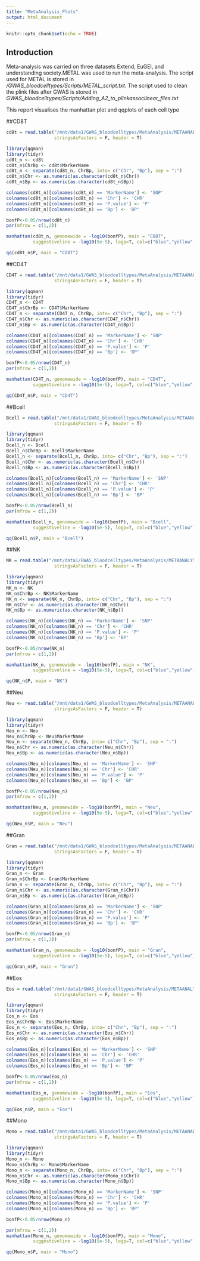```yaml
---
title: "MetaAnalysis_Plots"
output: html_document
---
```


```r
knitr::opts_chunk$set(echo = TRUE)
```

## Introduction

Meta-analysis was carried on three datasets Extend, EuGEI, and understanding society.METAL was used to run the meta-analysis. The script used for METAL is stored in */GWAS_bloodcelltypes/Scripts/METAL_script.txt*. The script used to clean the plink files after GWAS is stored in *GWAS_bloodcelltypes/Scripts/Adding_A2_to_plinkassoclinear_files.txt*

This report visualises the manhattan plot and qqplots of each cell type

##CD8T

```r
cd8t = read.table("/mnt/data1/GWAS_bloodcelltypes/MetaAnalysis/METAANALYSIS_CD8T_1.txt",
                  stringsAsFactors = F, header = T)

library(qqman)
library(tidyr)
cd8t_n <- cd8t
cd8t_n$ChrBp <- cd8t$MarkerName
cd8t_n <- separate(cd8t_n, ChrBp, into= c("Chr", "Bp"), sep = ":")
cd8t_n$Chr <- as.numeric(as.character(cd8t_n$Chr))
cd8t_n$Bp <- as.numeric(as.character(cd8t_n$Bp))

colnames(cd8t_n)[colnames(cd8t_n) == 'MarkerName'] <- 'SNP'
colnames(cd8t_n)[colnames(cd8t_n) == 'Chr'] <- 'CHR'
colnames(cd8t_n)[colnames(cd8t_n) == 'P.value'] <- 'P'
colnames(cd8t_n)[colnames(cd8t_n) == 'Bp'] <- 'BP'
```

```r
bonfP<-0.05/nrow(cd8t_n)
par(mfrow = c(1,2))

manhattan(cd8t_n, genomewide = -log10(bonfP), main = "CD8T",
          suggestiveline = -log10(5e-5), logp=T, col=c("blue","yellow") )

qq(cd8t_n$P, main = "CD8T")

```

##CD4T

```r
CD4T = read.table("/mnt/data1/GWAS_bloodcelltypes/MetaAnalysis/METAANALYSIS_CD4T_1.txt",
                  stringsAsFactors = F, header = T)

library(qqman)
library(tidyr)
CD4T_n <- CD4T
CD4T_n$ChrBp <- CD4T$MarkerName
CD4T_n <- separate(CD4T_n, ChrBp, into= c("Chr", "Bp"), sep = ":")
CD4T_n$Chr <- as.numeric(as.character(CD4T_n$Chr))
CD4T_n$Bp <- as.numeric(as.character(CD4T_n$Bp))

colnames(CD4T_n)[colnames(CD4T_n) == 'MarkerName'] <- 'SNP'
colnames(CD4T_n)[colnames(CD4T_n) == 'Chr'] <- 'CHR'
colnames(CD4T_n)[colnames(CD4T_n) == 'P.value'] <- 'P'
colnames(CD4T_n)[colnames(CD4T_n) == 'Bp'] <- 'BP'
```

```r
bonfP<-0.05/nrow(CD4T_n)
par(mfrow = c(1,2))

manhattan(CD4T_n, genomewide = -log10(bonfP), main = "CD4T",
          suggestiveline = -log10(5e-5), logp=T, col=c("blue","yellow") )

qq(CD4T_n$P, main = "CD4T")

```
##Bcell

```r
Bcell = read.table("/mnt/data1/GWAS_bloodcelltypes/MetaAnalysis/METAANALYSIS_Bcell_1.txt",
                  stringsAsFactors = F, header = T)

library(qqman)
library(tidyr)
Bcell_n <- Bcell
Bcell_n$ChrBp <- Bcell$MarkerName
Bcell_n <- separate(Bcell_n, ChrBp, into= c("Chr", "Bp"), sep = ":")
Bcell_n$Chr <- as.numeric(as.character(Bcell_n$Chr))
Bcell_n$Bp <- as.numeric(as.character(Bcell_n$Bp))

colnames(Bcell_n)[colnames(Bcell_n) == 'MarkerName'] <- 'SNP'
colnames(Bcell_n)[colnames(Bcell_n) == 'Chr'] <- 'CHR'
colnames(Bcell_n)[colnames(Bcell_n) == 'P.value'] <- 'P'
colnames(Bcell_n)[colnames(Bcell_n) == 'Bp'] <- 'BP'
```

```r
bonfP<-0.05/nrow(Bcell_n)
par(mfrow = c(1,2))

manhattan(Bcell_n, genomewide = -log10(bonfP), main = "Bcell",
          suggestiveline = -log10(5e-5), logp=T, col=c("blue","yellow") )

qq(Bcell_n$P, main = "Bcell")

```
##NK

```r
NK = read.table("/mnt/data1/GWAS_bloodcelltypes/MetaAnalysis/METAANALYSIS_NK_1.txt",
                  stringsAsFactors = F, header = T)

library(qqman)
library(tidyr)
NK_n <- NK
NK_n$ChrBp <- NK$MarkerName
NK_n <- separate(NK_n, ChrBp, into= c("Chr", "Bp"), sep = ":")
NK_n$Chr <- as.numeric(as.character(NK_n$Chr))
NK_n$Bp <- as.numeric(as.character(NK_n$Bp))

colnames(NK_n)[colnames(NK_n) == 'MarkerName'] <- 'SNP'
colnames(NK_n)[colnames(NK_n) == 'Chr'] <- 'CHR'
colnames(NK_n)[colnames(NK_n) == 'P.value'] <- 'P'
colnames(NK_n)[colnames(NK_n) == 'Bp'] <- 'BP'
```

```r
bonfP<-0.05/nrow(NK_n)
par(mfrow = c(1,2))

manhattan(NK_n, genomewide = -log10(bonfP), main = "NK",
          suggestiveline = -log10(5e-5), logp=T, col=c("blue","yellow") )

qq(NK_n$P, main = "NK")

```
##Neu

```r

Neu <- read.table("/mnt/data1/GWAS_bloodcelltypes/MetaAnalysis/METAANALYSIS_Neu_1.txt",
                  stringsAsFactors = F, header = T)

library(qqman)
library(tidyr)
Neu_n <- Neu
Neu_n$ChrBp <- Neu$MarkerName
Neu_n <- separate(Neu_n, ChrBp, into= c("Chr", "Bp"), sep = ":")
Neu_n$Chr <- as.numeric(as.character(Neu_n$Chr))
Neu_n$Bp <- as.numeric(as.character(Neu_n$Bp))

colnames(Neu_n)[colnames(Neu_n) == 'MarkerName'] <- 'SNP'
colnames(Neu_n)[colnames(Neu_n) == 'Chr'] <- 'CHR'
colnames(Neu_n)[colnames(Neu_n) == 'P.value'] <- 'P'
colnames(Neu_n)[colnames(Neu_n) == 'Bp'] <- 'BP'
```

```r
bonfP<-0.05/nrow(Neu_n)
par(mfrow = c(1,2))

manhattan(Neu_n, genomewide = -log10(bonfP), main = "Neu",
          suggestiveline = -log10(5e-5), logp=T, col=c("blue","yellow") )

qq(Neu_n$P, main = "Neu")

```


##Gran

```r
Gran = read.table("/mnt/data1/GWAS_bloodcelltypes/MetaAnalysis/METAANALYSIS_Gran_1.txt",
                  stringsAsFactors = F, header = T)

library(qqman)
library(tidyr)
Gran_n <- Gran
Gran_n$ChrBp <- Gran$MarkerName
Gran_n <- separate(Gran_n, ChrBp, into= c("Chr", "Bp"), sep = ":")
Gran_n$Chr <- as.numeric(as.character(Gran_n$Chr))
Gran_n$Bp <- as.numeric(as.character(Gran_n$Bp))

colnames(Gran_n)[colnames(Gran_n) == 'MarkerName'] <- 'SNP'
colnames(Gran_n)[colnames(Gran_n) == 'Chr'] <- 'CHR'
colnames(Gran_n)[colnames(Gran_n) == 'P.value'] <- 'P'
colnames(Gran_n)[colnames(Gran_n) == 'Bp'] <- 'BP'
```

```r
bonfP<-0.05/nrow(Gran_n)
par(mfrow = c(1,2))

manhattan(Gran_n, genomewide = -log10(bonfP), main = "Gran",
          suggestiveline = -log10(5e-5), logp=T, col=c("blue","yellow") )

qq(Gran_n$P, main = "Gran")

```


##Eos

```r
Eos = read.table("/mnt/data1/GWAS_bloodcelltypes/MetaAnalysis/METAANALYSIS_Eos_1.txt",
                  stringsAsFactors = F, header = T)

library(qqman)
library(tidyr)
Eos_n <- Eos
Eos_n$ChrBp <- Eos$MarkerName
Eos_n <- separate(Eos_n, ChrBp, into= c("Chr", "Bp"), sep = ":")
Eos_n$Chr <- as.numeric(as.character(Eos_n$Chr))
Eos_n$Bp <- as.numeric(as.character(Eos_n$Bp))

colnames(Eos_n)[colnames(Eos_n) == 'MarkerName'] <- 'SNP'
colnames(Eos_n)[colnames(Eos_n) == 'Chr'] <- 'CHR'
colnames(Eos_n)[colnames(Eos_n) == 'P.value'] <- 'P'
colnames(Eos_n)[colnames(Eos_n) == 'Bp'] <- 'BP'
```

```r
bonfP<-0.05/nrow(Eos_n)
par(mfrow = c(1,2))

manhattan(Eos_n, genomewide = -log10(bonfP), main = "Eos",
          suggestiveline = -log10(5e-5), logp=T, col=c("blue","yellow") )

qq(Eos_n$P, main = "Eos")

```


##Mono

```r
Mono = read.table("/mnt/data1/GWAS_bloodcelltypes/MetaAnalysis/METAANALYSIS_Mono_1.txt",
                  stringsAsFactors = F, header = T)

library(qqman)
library(tidyr)
Mono_n <- Mono
Mono_n$ChrBp <- Mono$MarkerName
Mono_n <- separate(Mono_n, ChrBp, into= c("Chr", "Bp"), sep = ":")
Mono_n$Chr <- as.numeric(as.character(Mono_n$Chr))
Mono_n$Bp <- as.numeric(as.character(Mono_n$Bp))

colnames(Mono_n)[colnames(Mono_n) == 'MarkerName'] <- 'SNP'
colnames(Mono_n)[colnames(Mono_n) == 'Chr'] <- 'CHR'
colnames(Mono_n)[colnames(Mono_n) == 'P.value'] <- 'P'
colnames(Mono_n)[colnames(Mono_n) == 'Bp'] <- 'BP'
```

```r
bonfP<-0.05/nrow(Mono_n)

par(mfrow = c(1,2))
manhattan(Mono_n, genomewide = -log10(bonfP), main = "Mono",
          suggestiveline = -log10(5e-5), logp=T, col=c("blue","yellow"))

qq(Mono_n$P, main = "Mono")

```
